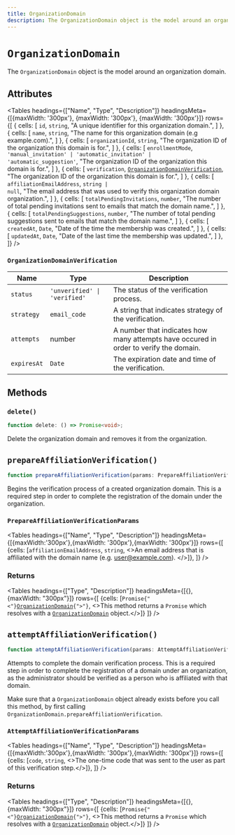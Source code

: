 ---
title: OrganizationDomain
description: The OrganizationDomain object is the model around an organization domain.
---

# `OrganizationDomain`

The `OrganizationDomain` object is the model around an organization domain.

## Attributes

<Tables
    headings={["Name", "Type", "Description"]}
    headingsMeta={[{maxWidth: '300px'}, {maxWidth: '300px'}, {maxWidth: '300px'}]}
    rows={[
        {
            cells: [
                <code>id</code>,
                <code>string</code>,
                "A unique identifier for this organization domain.",
            ]
        },
        {
            cells: [
                <code>name</code>,
                <code>string</code>,
                "The name for this organization domain (e.g example.com).",
            ]
        },
        {
            cells: [
                <code>organizationId</code>,
                <code>string</code>,
                "The organization ID of the organization this domain is for.",
            ]
        },
        {
            cells: [
                <code>enrollmentMode</code>,
                <code>'manual_invitation' | 'automatic_invitation' | 'automatic_suggestion'</code>,
                "The organization ID of the organization this domain is for.",
            ]
        },
        {
            cells: [
                <code>verification</code>,
                <code><a href="#organization-domain-verification">OrganizationDomainVerification</a></code>,
                "The organization ID of the organization this domain is for.",
            ]
        },
        {
            cells: [
                <code>affiliationEmailAddress</code>,
                <code>string | null</code>,
                "The email address that was used to verify this organization domain organization.",
            ]
        },
        {
            cells: [
                <code>totalPendingInvitations</code>,
                <code>number</code>,
                "The number of total pending invitations sent to emails that match the domain name.",
            ]
        },
        {
            cells: [
                <code>totalPendingSuggestions</code>,
                <code>number</code>,
                "The number of total pending suggestions sent to emails that match the domain name.",
            ]
        },
        {
            cells: [
                <code>createdAt</code>,
                <code>Date</code>,
                "Date of the time the membership was created.",
            ]
        },
        {
            cells: [
                <code>updatedAt</code>,
                <code>Date</code>,
                "Date of the last time the membership was updated.",
            ]
        },
    ]}
/>

### `OrganizationDomainVerification`

| Name | Type | Description |
| --- | --- | --- |
| `status` | `'unverified' \| 'verified'` | The status of the verification process. |
| `strategy` | `email_code` | A string that indicates strategy of the verification. |
| `attempts` | number | A number that indicates how many attempts have occured in order to verify the domain. |
| `expiresAt` | `Date` | The expiration date and time of the verification. |


## Methods

### `delete()`

```typescript
function delete: () => Promise<void>;
```

Delete the organization domain and removes it from the organization.


## `prepareAffiliationVerification()`

```typescript
function prepareAffiliationVerification(params: PrepareAffiliationVerificationParams): Promise<OrganizationDomain>;
```

Begins the verification process of a created organization domain. This is a required step in order to complete the registration of the domain under the organization.

### `PrepareAffiliationVerificationParams`

<Tables
    headings={["Name", "Type", "Description"]}
    headingsMeta={[{maxWidth:'300px'},{maxWidth: '300px'},{maxWidth: '300px'}]}
    rows={[
        {cells: [<code>affiliationEmailAddress</code>, <code>string</code>, <>An email address that is affiliated with the domain name (e.g. user@example.com). </>]},
    ]}
/>

### Returns

<Tables
    headings={["Type", "Description"]}
    headingsMeta={[{}, {maxWidth: "300px"}]}
    rows={[
        {cells: [<code>Promise{"<"}<a href="/docs/references/javascript/organization-domain">OrganizationDomain</a>{">"}</code>, <>This method returns a <code>Promise</code> which resolves with a <code><a href="/docs/references/javascript/organization-domain">OrganizationDomain</a></code> object.</>]}
    ]}
/>


## `attemptAffiliationVerification()`

```typescript
function attemptAffiliationVerification(params: AttemptAffiliationVerificationParams): Promise<OrganizationDomain>;
```

Attempts to complete the domain verification process. This is a required step in order to complete the registration of a domain under an organization, as the administrator should be verified as a person who is affiliated with that domain.

Make sure that a `OrganizationDomain` object already exists before you call this method, by first calling `OrganizationDomain.prepareAffiliationVerification`.

### `AttemptAffiliationVerificationParams`

<Tables
    headings={["Name", "Type", "Description"]}
    headingsMeta={[{maxWidth:'300px'},{maxWidth: '300px'},{maxWidth: '300px'}]}
    rows={[
        {cells: [<code>code</code>, <code>string</code>, <>The one-time code that was sent to the user as part of this verification step.</>]},
    ]}
/>

### Returns

<Tables
    headings={["Type", "Description"]}
    headingsMeta={[{}, {maxWidth: "300px"}]}
    rows={[
        {cells: [<code>Promise{"<"}<a href="/docs/references/javascript/organization-domain">OrganizationDomain</a>{">"}</code>, <>This method returns a <code>Promise</code> which resolves with a <code><a href="/docs/references/javascript/organization-domain">OrganizationDomain</a></code> object.</>]}
    ]}
/>